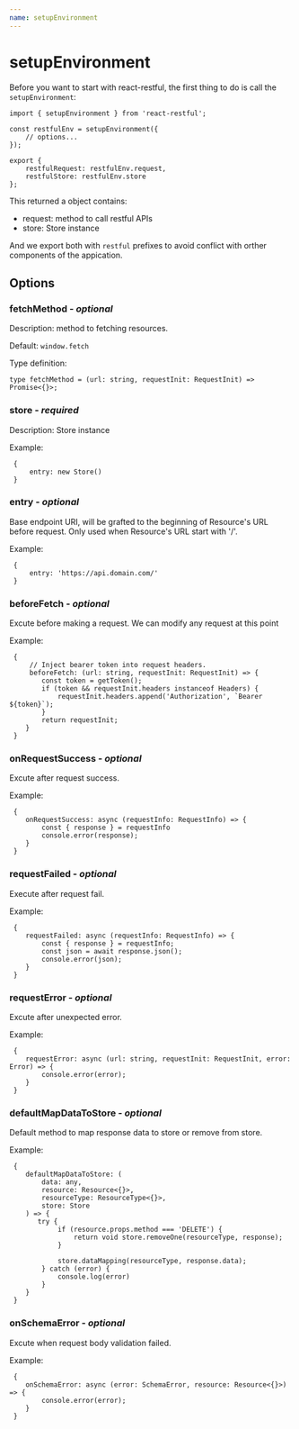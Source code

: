 ```yaml
---
name: setupEnvironment
---
```


# setupEnvironment

Before you want to start with react-restful, the first thing to do is call the `setupEnvironment`:

```tsx
import { setupEnvironment } from 'react-restful';
 
const restfulEnv = setupEnvironment({
    // options...
});

export { 
    restfulRequest: restfulEnv.request, 
    restfulStore: restfulEnv.store
};
```
This returned a object contains:
- request: method to call restful APIs
- store: Store instance

And we export both with `restful` prefixes to avoid conflict with orther components of the appication.

## Options

### **fetchMethod** - *optional*

Description: method to fetching resources.

Default: `window.fetch`

Type definition:

```tsx
type fetchMethod = (url: string, requestInit: RequestInit) => Promise<{}>;
```

### **store** - *required*

Description: Store instance

Example:

```tsx
 {
     entry: new Store()
 }
```

### **entry** - *optional*

Base endpoint URI, will be grafted to the beginning of Resource's URL before request.
Only used when Resource's URL start with '/'. 

Example:

```tsx
 {
     entry: 'https://api.domain.com/'
 }
```

### **beforeFetch** - *optional*

Excute before making a request. We can modify any request at this point

Example: 

```tsx
 {
     // Inject bearer token into request headers.
     beforeFetch: (url: string, requestInit: RequestInit) => {
        const token = getToken();
        if (token && requestInit.headers instanceof Headers) {
            requestInit.headers.append('Authorization', `Bearer ${token}`);
        }
        return requestInit;
    }
 }
```

### **onRequestSuccess** - *optional*

Excute after request success.

Example:

```tsx
 {
    onRequestSuccess: async (requestInfo: RequestInfo) => {
        const { response } = requestInfo
        console.error(response);
    }
 }
```

### **requestFailed** - *optional*

Execute after request fail.

Example:

```tsx
 {
    requestFailed: async (requestInfo: RequestInfo) => {
        const { response } = requestInfo;
        const json = await response.json();
        console.error(json);
    }
 }
```

### **requestError** - *optional*

Excute after unexpected error.

Example:

```tsx
 {
    requestError: async (url: string, requestInit: RequestInit, error: Error) => {
        console.error(error);
    }
 }
```

### **defaultMapDataToStore** - *optional*

Default method to map response data to store or remove from store.

Example:

```tsx
 {
    defaultMapDataToStore: (
        data: any,
        resource: Resource<{}>,
        resourceType: ResourceType<{}>,
        store: Store
    ) => {
       try {
            if (resource.props.method === 'DELETE') {
                return void store.removeOne(resourceType, response);
            }

            store.dataMapping(resourceType, response.data);
        } catch (error) {
            console.log(error)
        }
    }
 }
```

### **onSchemaError** - *optional*

Excute when request body validation failed.

Example:

```tsx
 {
    onSchemaError: async (error: SchemaError, resource: Resource<{}>) => {
        console.error(error);
    }
 }
```